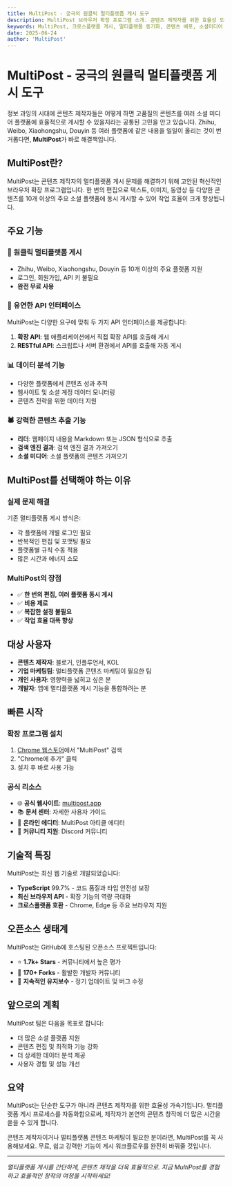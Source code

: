 ```yaml
---
title: MultiPost - 궁극의 원클릭 멀티플랫폼 게시 도구
description: MultiPost 브라우저 확장 프로그램 소개. 콘텐츠 제작자를 위한 효율성 도구.
keywords: MultiPost, 크로스플랫폼 게시, 멀티플랫폼 동기화, 콘텐츠 배포, 소셜미디어 관리, SEO, 브라우저 확장, 원클릭 게시
date: 2025-06-24
author: 'MultiPost'
---
```


# MultiPost - 궁극의 원클릭 멀티플랫폼 게시 도구

정보 과잉의 시대에 콘텐츠 제작자들은 어떻게 하면 고품질의 콘텐츠를 여러 소셜 미디어 플랫폼에 효율적으로 게시할 수 있을지라는 공통된 고민을 안고 있습니다. Zhihu, Weibo, Xiaohongshu, Douyin 등 여러 플랫폼에 같은 내용을 일일이 올리는 것이 번거롭다면, **MultiPost**가 바로 해결책입니다.

## MultiPost란?

MultiPost는 콘텐츠 제작자의 멀티플랫폼 게시 문제를 해결하기 위해 고안된 혁신적인 브라우저 확장 프로그램입니다. 한 번의 편집으로 텍스트, 이미지, 동영상 등 다양한 콘텐츠를 10개 이상의 주요 소셜 플랫폼에 동시 게시할 수 있어 작업 효율이 크게 향상됩니다.

## 주요 기능

### 🚀 원클릭 멀티플랫폼 게시
- Zhihu, Weibo, Xiaohongshu, Douyin 등 10개 이상의 주요 플랫폼 지원
- 로그인, 회원가입, API 키 불필요
- **완전 무료 사용**

### 🔧 유연한 API 인터페이스
MultiPost는 다양한 요구에 맞춰 두 가지 API 인터페이스를 제공합니다:

1. **확장 API**: 웹 애플리케이션에서 직접 확장 API를 호출해 게시
2. **RESTful API**: 스크립트나 서버 환경에서 API를 호출해 자동 게시

### 📊 데이터 분석 기능
- 다양한 플랫폼에서 콘텐츠 성과 추적
- 웹사이트 및 소셜 계정 데이터 모니터링
- 콘텐츠 전략을 위한 데이터 지원

### 🕷️ 강력한 콘텐츠 추출 기능
- **리더**: 웹페이지 내용을 Markdown 또는 JSON 형식으로 추출
- **검색 엔진 결과**: 검색 엔진 결과 가져오기
- **소셜 미디어**: 소셜 플랫폼의 콘텐츠 가져오기

## MultiPost를 선택해야 하는 이유

### 실제 문제 해결
기존 멀티플랫폼 게시 방식은:
- 각 플랫폼에 개별 로그인 필요
- 반복적인 편집 및 포맷팅 필요
- 플랫폼별 규칙 수동 적용
- 많은 시간과 에너지 소모

### MultiPost의 장점
- ✅ **한 번의 편집, 여러 플랫폼 동시 게시**
- ✅ **비용 제로**
- ✅ **복잡한 설정 불필요**
- ✅ **작업 효율 대폭 향상**

## 대상 사용자

- **콘텐츠 제작자**: 블로거, 인플루언서, KOL
- **기업 마케팅팀**: 멀티플랫폼 콘텐츠 마케팅이 필요한 팀
- **개인 사용자**: 영향력을 넓히고 싶은 분
- **개발자**: 앱에 멀티플랫폼 게시 기능을 통합하려는 분

## 빠른 시작

### 확장 프로그램 설치
1. [Chrome 웹스토어](https://chrome.google.com/webstore/)에서 "MultiPost" 검색
2. "Chrome에 추가" 클릭
3. 설치 후 바로 사용 가능

### 공식 리소스
- 🌐 **공식 웹사이트**: [multipost.app](https://multipost.app)
- 📚 **문서 센터**: 자세한 사용자 가이드
- 🎨 **온라인 에디터**: MultiPost 아티클 에디터
- 💬 **커뮤니티 지원**: Discord 커뮤니티

## 기술적 특징

MultiPost는 최신 웹 기술로 개발되었습니다:
- **TypeScript** 99.7% - 코드 품질과 타입 안전성 보장
- **최신 브라우저 API** - 확장 기능의 역량 극대화
- **크로스플랫폼 호환** - Chrome, Edge 등 주요 브라우저 지원

## 오픈소스 생태계

MultiPost는 GitHub에 호스팅된 오픈소스 프로젝트입니다:
- ⭐ **1.7k+ Stars** - 커뮤니티에서 높은 평가
- 🔀 **170+ Forks** - 활발한 개발자 커뮤니티
- 🐛 **지속적인 유지보수** - 정기 업데이트 및 버그 수정

## 앞으로의 계획

MultiPost 팀은 다음을 목표로 합니다:
- 더 많은 소셜 플랫폼 지원
- 콘텐츠 편집 및 최적화 기능 강화
- 더 상세한 데이터 분석 제공
- 사용자 경험 및 성능 개선

## 요약

MultiPost는 단순한 도구가 아니라 콘텐츠 제작자를 위한 효율성 가속기입니다. 멀티플랫폼 게시 프로세스를 자동화함으로써, 제작자가 본연의 콘텐츠 창작에 더 많은 시간을 쏟을 수 있게 합니다.

콘텐츠 제작자이거나 멀티플랫폼 콘텐츠 마케팅이 필요한 분이라면, MultiPost를 꼭 사용해보세요. 무료, 쉽고 강력한 기능이 게시 워크플로우를 완전히 바꿔줄 것입니다.

<Cards>
  <Card title="공식 웹사이트 방문" href="https://multipost.app" />
  <Card title="GitHub 프로젝트 보기" href="https://github.com/leaperone/MultiPost-Extension" />
  <Card title="Chrome 확장 다운로드" href="https://chrome.google.com/webstore/" />
  <Card title="Discord 커뮤니티 참여" href="#" />
</Cards>

---

*멀티플랫폼 게시를 간단하게, 콘텐츠 제작을 더욱 효율적으로. 지금 MultiPost를 경험하고 효율적인 창작의 여정을 시작하세요!* 